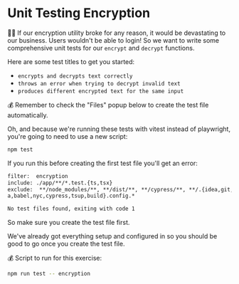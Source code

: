 # Unit Testing Encryption

👨‍💼 If <InlineFile file="app/utils/encryption.server.ts">our encryption utility</InlineFile>
broke for any reason, it would be devastating to our business. Users wouldn't be
able to login! So we want to write some comprehensive unit tests for our
`encrypt` and `decrypt` functions.

Here are some test titles to get you started:

- `encrypts and decrypts text correctly`
- `throws an error when trying to decrypt invalid text`
- `produces different encrypted text for the same input`

💰 Remember to check the "Files" popup below to create the test file automatically.

Oh, and because we're running these tests with vitest instead of playwright,
you're going to need to use a new script:

```sh
npm test
```

If you run this before creating the first test file you'll get an error:

```txt nonumber nocopy nolang
filter:  encryption
include: ./app/**/*.test.{ts,tsx}
exclude:  **/node_modules/**, **/dist/**, **/cypress/**, **/.{idea,git,cache,output,temp}/**, **/{karma,rollup,webpack,vite,vitest,jest,av
a,babel,nyc,cypress,tsup,build}.config.*                                                                                                  watch exclude:  **/node_modules/**, **/dist/**

No test files found, exiting with code 1
```

So make sure you create the test file first.

We've already got everything setup and configured in <InlineFile file="vitest.config.ts" />
so you should be good to go once you create the test file.

💰 Script to run for this exercise:

```sh
npm run test -- encryption
```
